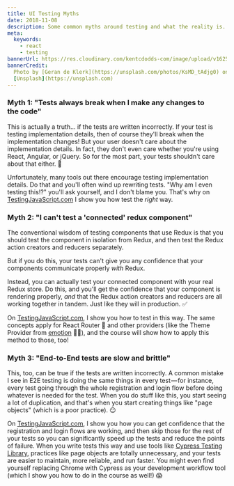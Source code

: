 ```yaml
---
title: UI Testing Myths
date: 2018-11-08
description: Some common myths around testing and what the reality is...
meta:
  keywords:
    - react
    - testing
bannerUrl: https://res.cloudinary.com/kentcdodds-com/image/upload/v1625033460/kentcdodds.com/content/blog/ui-testing-myths/banner.jpg
bannerCredit:
  Photo by [Geran de Klerk](https://unsplash.com/photos/KsMD_tAdjg0) on
  [Unsplash](https://unsplash.com)
---
```


### Myth 1: "Tests always break when I make any changes to the code"

This is actually a truth... if the tests are written incorrectly. If your test
is testing implementation details, then of course they'll break when the
implementation changes! But your user doesn't care about the implementation
details. In fact, they don't even care whether you're using React, Angular, or
jQuery. So for the most part, your tests shouldn't care about that either. 💯

Unfortunately, many tools out there encourage testing implementation details. Do
that and you'll often wind up rewriting tests. "Why am I even testing this!?"
you'll ask yourself, and I don't blame you. That's why on
[TestingJavaScript.com](https://testingjavascript.com) I show you how test the
_right_ way.

### Myth 2: "I can't test a 'connected' redux component"

The conventional wisdom of testing components that use Redux is that you should
test the component in isolation from Redux, and then test the Redux action
creators and reducers separately.

But if you do this, your tests can't give you any confidence that your
components communicate properly _with_ Redux.

Instead, you can actually test your connected component with your real Redux
store. Do this, and you'll get the confidence that your component is rendering
properly, _and_ that the Redux action creators and reducers are all working
together in tandem. Just like they will in production. ✅

On [TestingJavaScript.com](https://testingjavascript.com), I show you how to
test in this way. The same concepts apply for React Router 🔀 and other
providers (like the Theme Provider from [emotion](https://emotion.sh) 👩‍🎤), and
the course will show how to apply this method to those, too!

### Myth 3: "End-to-End tests are slow and brittle"

This, too, can be true if the tests are written incorrectly. A common mistake I
see in E2E testing is doing the same things in every test — for instance, every
test going through the whole registration and login flow before doing whatever
is needed for the test. When you do stuff like this, you start seeing a lot of
duplication, and that's when you start creating things like "page objects"
(which is a poor practice). 😐

On [TestingJavaScript.com](https://testingjavascript.com), I show you how you
can get confidence that the registration and login flows are working, and then
skip those for the rest of your tests so you can significantly speed up the
tests and reduce the points of failure. When you write tests this way and use
tools like
[Cypress Testing Library](https://github.com/testing-library/cypress-testing-library),
practices like page objects are totally unnecessary, and your tests are easier
to maintain, more reliable, and run faster. You might even find yourself
replacing Chrome with Cypress as your development workflow tool (which I show
you how to do in the course as well!) 😱
